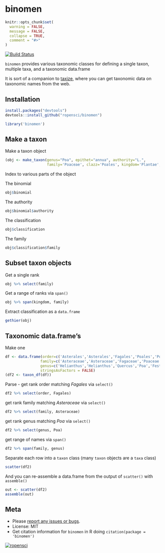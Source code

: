 binomen
=======

```r
knitr::opts_chunk$set(
  warning = FALSE,
  message = FALSE,
  collapse = TRUE,
  comment = "#>"
)
```

[![Build Status](https://api.travis-ci.org/ropensci/binomen.png)](https://travis-ci.org/ropensci/binomen)

`binomen` provides various taxonomic classes for defining a single taxon, multiple taxa, and a taxonomic data.frame

It is sort of a companion to [taxize](https://github.com/ropensci/taxize), where you can get taxonomic data on taxonomic names from the web.

## Installation

```r
install.packages("devtools")
devtools::install_github("ropensci/binomen")
```

```r
library('binomen')
```

## Make a taxon

Make a taxon object

```r
(obj <- make_taxon(genus="Poa", epithet="annua", authority="L.",
                   family='Poaceae', clazz='Poales', kingdom='Plantae', variety='annua'))
```

Index to various parts of the object

The binomial

```r
obj$binomial
```

The authority

```r
obj$binomial$authority
```

The classification

```r
obj$classification
```

The family

```r
obj$classification$family
```

## Subset taxon objects

Get a single rank

```r
obj %>% select(family)
```

Get a range of ranks via `span()`

```r
obj %>% span(kingdom, family)
```

Extract classification as a `data.frame`

```r
gethier(obj)
```

## Taxonomic data.frame's

Make one

```r
df <- data.frame(order=c('Asterales','Asterales','Fagales','Poales','Poales','Poales'),
                family=c('Asteraceae','Asteraceae','Fagaceae','Poaceae','Poaceae','Poaceae'),
                genus=c('Helianthus','Helianthus','Quercus','Poa','Festuca','Holodiscus'),
                stringsAsFactors = FALSE)
(df2 <- taxon_df(df))
```

Parse - get rank order matching _Fagales_ via `select()`

```r
df2 %>% select(order, Fagales)
```

get rank family matching _Asteraceae_ via `select()`

```r
df2 %>% select(family, Asteraceae)
```

get rank genus matching _Poa_ via `select()`

```r
df2 %>% select(genus, Poa)
```

get range of names via `span()`

```r
df2 %>% span(family, genus)
```

Separate each row into a `taxon` class (many `taxon` objects are a `taxa` class)

```r
scatter(df2)
```

And you can re-assemble a data.frame from the output of `scatter()` with `assemble()`

```r
out <- scatter(df2)
assemble(out)
```

## Meta

* Please [report any issues or bugs](https://github.com/ropensci/binomen/issues).
* License: MIT
* Get citation information for `binomen` in R doing `citation(package = 'binomen')`

[![ropensci](http://ropensci.org/public_images/github_footer.png)](http://ropensci.org)
